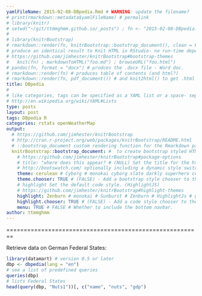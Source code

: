 ```yaml
---
yamlFileName: 2015-02-08-DBpedia.Rmd # WARNING: update the filename?
# print(rmarkdown::metadata$yamlFileName) # permalink
# library(knitr)
# setwd("~/git/ttmmghmm.github.io/_posts") ; fn <- "2015-02-08-DBpedia.Rmd" ; knit(fn)  # to get the .md file 
#
# library(knitrBootstrap)
# rmarkdown::render(fn, knitrBootstrap::bootstrap_document(), clean = FALSE) # no md?
# produce an identical result to Knit HTML in RStudio- no run-time dependency on RStudio
# https://github.com/jimhester/knitrBootstrap#bootstrap-themes
#   knit(fn) ; markdownToHTML("foo.md") ; browseURL("foo.html")
# pandoc(fn, format = "docx") # prodces the .docx file - Word doc.
# rmarkdown::render(fn) # produces table of contents (and html?)
# rmarkdown::render(fn, pdf_document()) # and knit2html() to get .html from .md
title: DBpedia
#
# like categories, tags can be specified as a YAML list or a space- separated string.
# http://en.wikipedia.org/wiki/YAML#Lists
type: posts
layout: post
tags: DBpedia R 
categories: rstats openWeatherMap
output:
  # https://github.com/jimhester/knitrBootstrap
  # http://cran.r-project.org/web/packages/knitrBootstrap/README.html
  # ::bootstrap_document custom rendering function for the Rmarkdown package.
  knitrBootstrap::bootstrap_document: #  to create bootstrap styled HTML reports - not .md
    # https://github.com/jimhester/knitrBootstrap#package-options
    # title: "where does this appear? # (NULL) Set the title for the html document
    # http://bootswatch.com/ optionally including a dynamic style switch.
    theme: cerulean # Cyborg # monokai cyborg slate darkly superhero cerulean 
    theme.chooser: TRUE # (FALSE) - Add a bootstrap style chooser to the page.
    # highlight Set the default code style. (HighlightJS)
    # https://github.com/jimhester/knitrBootstrap#highlight-themes
    highlight: Zenburn # monokai # Sunburst # Zenburn # HighlightJs # google code 
    highlight.chooser: TRUE # (FALSE) - Add a code style chooser to the page.
    menu: TRUE # FALSE # Whether to include the bottom navbar.
author: ttmmghmm
---
```


========================================================

Retrieve data on German Federal States:
```r
library(datamart) # version 0.5 or later
dbp <- dbpedia(lang = "en")
# see a list of predefined queries
queries(dbp)
# lists Federal States
head(query(dbp, "Nuts1"))[, c("name", "nuts", "gdp")
```



